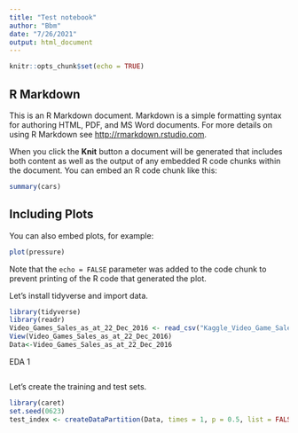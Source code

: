 ```yaml
---
title: "Test notebook"
author: "Bbm"
date: "7/26/2021"
output: html_document
---
```


```r
knitr::opts_chunk$set(echo = TRUE)
```

## R Markdown

This is an R Markdown document. Markdown is a simple formatting syntax for authoring HTML, PDF, and MS Word documents. For more details on using R Markdown see <http://rmarkdown.rstudio.com>.

When you click the **Knit** button a document will be generated that includes both content as well as the output of any embedded R code chunks within the document. You can embed an R code chunk like this:

```r
summary(cars)
```

## Including Plots

You can also embed plots, for example:

```r
plot(pressure)
```

Note that the `echo = FALSE` parameter was added to the code chunk to prevent printing of the R code that generated the plot.


Let's install tidyverse and import data.
```r
library(tidyverse)
library(readr)
Video_Games_Sales_as_at_22_Dec_2016 <- read_csv("Kaggle_Video_Game_Sales_Data/Video_Games_Sales_as_at_22_Dec_2016.csv")
View(Video_Games_Sales_as_at_22_Dec_2016)
Data<-Video_Games_Sales_as_at_22_Dec_2016
```

EDA 1
```r

```


Let's create the training and test sets.
```r
library(caret)
set.seed(0623)
test_index <- createDataPartition(Data, times = 1, p = 0.5, list = FALSE)
```



